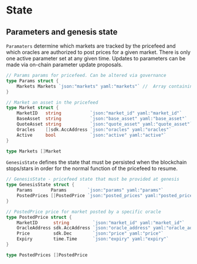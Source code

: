 

# State

## Parameters and genesis state

`Paramaters` determine which markets are tracked by the pricefeed and which oracles are authorized to post prices for a given market. There is only one active parameter set at any given time. Updates to parameters can be made via on-chain parameter update proposals.

```go
// Params params for pricefeed. Can be altered via governance
type Params struct {
	Markets Markets `json:"markets" yaml:"markets"` //  Array containing the markets supported by the pricefeed
}

// Market an asset in the pricefeed
type Market struct {
	MarketID   string           `json:"market_id" yaml:"market_id"`
	BaseAsset  string           `json:"base_asset" yaml:"base_asset"`
	QuoteAsset string           `json:"quote_asset" yaml:"quote_asset"`
	Oracles    []sdk.AccAddress `json:"oracles" yaml:"oracles"`
	Active     bool             `json:"active" yaml:"active"`
}

type Markets []Market
```

`GenesisState` defines the state that must be persisted when the blockchain stops/stars in order for the normal function of the pricefeed to resume.

```go
// GenesisState - pricefeed state that must be provided at genesis
type GenesisState struct {
	Params       Params        `json:"params" yaml:"params"`
	PostedPrices []PostedPrice `json:"posted_prices" yaml:"posted_prices"`
}

// PostedPrice price for market posted by a specific oracle
type PostedPrice struct {
	MarketID      string         `json:"market_id" yaml:"market_id"`
	OracleAddress sdk.AccAddress `json:"oracle_address" yaml:"oracle_address"`
	Price         sdk.Dec        `json:"price" yaml:"price"`
	Expiry        time.Time      `json:"expiry" yaml:"expiry"`
}

type PostedPrices []PostedPrice
```


